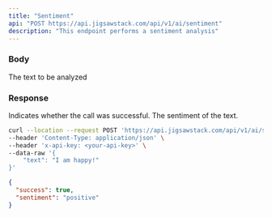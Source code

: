 ```yaml
---
title: "Sentiment"
api: "POST https://api.jigsawstack.com/api/v1/ai/sentiment"
description: "This endpoint performs a sentiment analysis"
---
```


### Body

<ParamField body="text" type="string">
  The text to be analyzed
</ParamField>

### Response

<ResponseField name="success" type="boolean">
  Indicates whether the call was successful.
</ResponseField>

<ResponseField name="sentiment" type="string">
  The sentiment of the text.
</ResponseField>

<RequestExample>

```bash Example Request
curl --location --request POST 'https://api.jigsawstack.com/api/v1/ai/sentiment' \
--header 'Content-Type: application/json' \
--header 'x-api-key: <your-api-key>' \
--data-raw '{
    "text": "I am happy!"
}'
```

</RequestExample>

<ResponseExample>

```json Response
{
  "success": true,
  "sentiment": "positive"
}
```

</ResponseExample>
